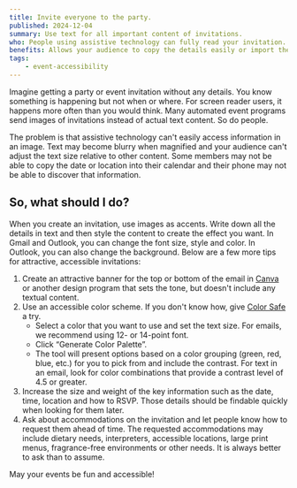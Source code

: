 ```yaml
---
title: Invite everyone to the party.
published: 2024-12-04
summary: Use text for all important content of invitations.
who: People using assistive technology can fully read your invitation.
benefits: Allows your audience to copy the details easily or import them to their calendar.
tags:
    - event-accessibility
---
```


Imagine getting a party or event invitation without any details. You know something is happening but not when or where. For screen reader users, it happens more often than you would think. Many automated event programs send images of invitations instead of actual text content. So do people. 

The problem is that assistive technology can't easily access information in an image. Text may become blurry when magnified and your audience can't adjust the text size relative to other content. Some members may not be able to copy the date or location into their calendar and their phone may not be able to discover that information.

## So, what should I do?

When you create an invitation, use images as accents. Write down all the details in text and then style the content to create the effect you want. In Gmail and Outlook, you can change the font size, style and color. In Outlook, you can also change the background. Below are a few more tips for attractive, accessible invitations:

1. Create an attractive banner for the top or bottom of the email in [Canva](https://www.canva.com/) or another design program that sets the tone, but doesn't include any textual content.
2. Use an accessible color scheme. If you don't know how, give [Color Safe](http://colorsafe.co/) a try.
    - Select a color that you want to use and set the text size. For emails, we recommend using 12- or 14-point font.
    - Click “Generate Color Palette”.
    - The tool will present options based on a color grouping (green, red, blue, etc.) for you to pick from and include the contrast. For text in an email, look for color combinations that provide a contrast level of 4.5 or greater.
3. Increase the size and weight of the key information such as the date, time, location and how to RSVP. Those details should be findable quickly when looking for them later.
4. Ask about accommodations on the invitation and let people know how to request them ahead of time. The requested accommodations may include dietary needs, interpreters, accessible locations, large print menus, fragrance-free environments or other needs. It is always better to ask than to assume.

May your events be fun and accessible!
